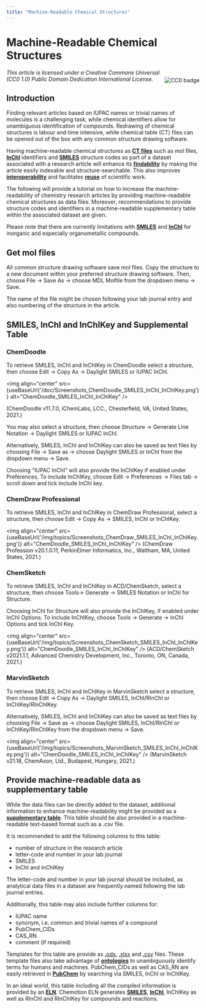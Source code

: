 ```yaml
---
title: "Machine-Readable Chemical Structures"
---
```

 # Machine-Readable Chemical Structures


<img align="right" src='https://licensebuttons.net/l/zero/1.0/88x31.png' alt="CC0 badge" vspace="20"/>
<i>This article is licensed under a Creative Commons Universal (CC0 1.0) Public Domain Dedication International License.</i>

## Introduction

Finding relevant articles based on IUPAC names or trivial names of molecules is a challenging task, while chemical identifiers allow for unambiguous identification of compounds. Redrawing of chemical structures is labour and time intensive, while chemical table (CT) files can be opened out of the box with any common structure drawing software. 

Having machine-readable chemical structures as **[CT files](/docs/topics/ct_files)** such as mol files, **[InChI](/docs/topics/inchi)** identifiers and **[SMILES](/docs/topics/smiles)** structure codes as part of a dataset associated with a research article will enhance its **[findability](/docs/topics/fair)** by making the article easily indexable and structure-searchable. This also improves **[interoperability](/docs/topics/fair)** and facilitates **[reuse](/docs/topics/fair)** of scientific work.

The following will provide a tutorial on how to increase the machine-readability of chemistry research articles by providing machine-readable chemical structures as data files. Moreover, recommendations to provide structure codes and identifiers in a machine-readable supplementary table within the associated dataset are given.

Please note that there are currently limitations with **[SMILES](docs/topics/smiles)** and **[InChI](docs/topics/inchi)** for inorganic and especially organometallic compounds. 

## Get mol files

All common structure drawing software save mol files. Copy the structure to a new document within your preferred structure drawing software. Then, choose File -> Save As -> choose MDL Molfile from the dropdown menu -> Save.

The name of the file might be chosen following your lab journal entry and also numbering of the structure in the article.

## SMILES, InChI and InChIKey and Supplemental Table

### ChemDoodle

To retrieve SMILES, InChI and InChIKey in ChemDoodle select a structure, then choose Edit -> Copy As -> Daylight SMILES or IUPAC InChI. 

<img align="center" src={useBaseUrl('/doc/Screenshots_ChemDoodle_SMILES_InChI_InChIKey.png')} alt="ChemDoodle_SMILES_InChI_InChIKey" />

(ChemDoodle v11.7.0, iChemLabs, LCC., Chesterfield, VA, United States, 2021.)

You may also select a structure, then choose Structure -> Generate Line Notation -> Daylight SMILES or IUPAC InChI.

Alternatively, SMILES, InChI and InChIKey can also be saved as text files by choosing File -> Save as -> choose Daylight SMILES or InChI from the dropdown menu -> Save.

Choosing “IUPAC InChI” will also provide the InChIKey if enabled under Preferences. To include InChIKey, choose Edit -> Preferences -> Files tab -> scroll down and tick Include InChI key. 

### ChemDraw Professional

To retrieve SMILES, InChI and InChIKey in ChemDraw Professional, select a structure, then choose Edit -> Copy As -> SMILES, InChI or InChIKey.

<img align="center" src={useBaseUrl('/img/topics/Screenshots_ChemDraw_SMILES_InChI_InChIKey.png')} alt="ChemDoodle_SMILES_InChI_InChIKey" />
(ChemDraw Profession v20.1.0.11, PerkinElmer Informatics, Inc., Waltham, MA, United States, 2021.)

### ChemSketch

To retrieve SMILES, InChI and InChIKey in ACD/ChemSketch, select a structure, then choose Tools-> Generate -> SMILES Notation or InChI for Structure.

Choosing InChI for Structure will also provide the InChIKey, if enabled under InChI Options. To include InChIKey, choose Tools -> Generate -> InChI Options and tick InChI Key. 

<img align="center" src={useBaseUrl('/img/topics/Screenshots_ChemSketch_SMILES_InChI_InChIKey.png')} alt="ChemDoodle_SMILES_InChI_InChIKey" />
(ACD/ChemSketch v2021.1.1, Advanced Chemistry Development, Inc., Toronto, ON, Canada, 2021.) 

### MarvinSketch

To retrieve SMILES, InChI and InChIKey in MarvinSketch select a structure, then choose Edit -> Copy As -> Daylight SMILES, InChI/RInChI or InChIKey/RInChIKey.

Alternatively, SMILES, InChI and InChIKey can also be saved as text files by choosing File -> Save as -> choose Daylight SMILES, InChI/RInChI or InChIKey/RInChIKey from the dropdown menu -> Save.

<img align="center" src={useBaseUrl('/img/topics/Screenshots_MarvinSketch_SMILES_InChI_InChIKey.png')} alt="ChemDoodle_SMILES_InChI_InChIKey" />
(MarvinSketch v21.18, ChemAxon, Ltd., Budapest, Hungary, 2021.)

## Provide machine-readable data as supplementary table

While the data files can be directly added to the dataset, additional information to enhance machine-readability might be provided as a **[supplementary table](https://doi.org/10.1186/s13321-021-00520-4)**. This table should be also provided in a machine-readable text-based format such as a .csv file. 

It is recommended to add the following columns to this table:
- number of structure in the research article
- letter-code and number in your lab journal
- SMILES
- InChI and InChIKey

The letter-code and number in your lab journal should be included, as analytical data files in a dataset are frequently named following the lab journal entries.

Additionally, this table may also include further columns for:
- IUPAC name
- synonym, i.e. common and trivial names of a compound 
- PubChem_CIDs
- CAS_RN
- comment (if required)

Templates for this table are provide as [.ods](/doc/machine-readable_supplementary_table_template.ods), [.xlsx](/doc/machine-readable_supplementary_table_template.xlsx) and [.csv](/doc/machine-readable_supplementary_table_template.csv) files. These template files also take advantage of **[ontologies](/docs/topics/ontology)** to unambiguously identify terms for humans and machines. PubChem_CIDs as well as CAS_RN are easily retrieved in **[PubChem](https://pubchem.ncbi.nlm.nih.gov/)** by searching via SMILES, InChI or InChIKey.

In an ideal world, this table including all the compiled information is provided by an **[ELN](/docs/topics/eln)**. Chemotion ELN generates **[SMILES](/docs/topics/smiles)**, **[InChI](/docs/topics/inchi)**, InChIKey as well as RInChI and RInChIKey for compounds and reactions. 
